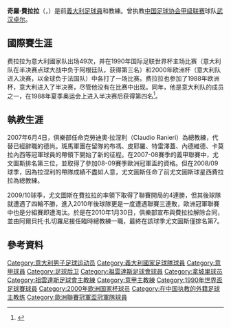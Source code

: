 {{noteta|G1=足球|G2=意甲
|1=zh-cn:费拉拉;zh-hk:費拉拿;zh-tw:費拉拉;
}}

{{infobox Football biography
| name               = 奇羅·費拉拉<br />Ciro Ferrara
| image              = [[File:Ciro_Ferrara.jpg|250px]]
| fullname           = 奇羅·費拉拉
| height             = {{convert|1.80|m|abbr=on}}
| birth_date         = {{birth date and age|1967|2|11|df=y}}
| birth_place        = [[義大利|義大利]][[拿玻里|拿玻里]]
| currentclub        = 
| position           = [[後衛_(足球)#中後衛|中後衛]]
| youthyears1        = 1980–1984 |youthclubs1 = [[拿玻里足球俱樂部|拿玻里]]
| years1             = 1984–1994 |clubs1      = [[拿玻里足球俱樂部|拿玻里]]    |caps1 = 247 |goals1 = 12
| years2             = 1994–2005 |clubs2      = [[尤文圖斯足球俱樂部|尤文圖斯]] |caps2 = 253 |goals2 = 15
| totalcaps          = 500       |totalgoals = 27
| nationalyears1 = 1985–1987 |nationalteam1 = [[義大利21歲以下國家足球隊|義大利U21]] |nationalcaps1 = 6 |nationalgoals1 = 1
| nationalyears2 = 1987–2000 |nationalteam2 = [[義大利國家足球隊|義大利]]           |nationalcaps2 = 49|nationalgoals2 = 0
| pcupdate           =
| ntupdate           =
| manageryears1      = 2005–2006 |managerclubs1 = [[義大利國家足球隊|義大利]]（助教）
| manageryears2      = 2008–2009 |managerclubs2 = [[義大利國家足球隊|義大利]]（助教）
| manageryears3      = 2009–2010 |managerclubs3 = [[尤文圖斯足球俱樂部|尤文圖斯]]
| manageryears4      = 2010–2012 |managerclubs4 = [[義大利21歲以下國家足球隊|義大利U21]]
| manageryears5      = 2012       |managerclubs5 = [[桑普多利亞足球俱樂部|桑普多利亞]]
| manageryears6      = 2016–2017 |managerclubs6 = [[武汉卓尔职业足球俱乐部|武汉卓尔]]
}}
'''奇羅·費拉拉'''（{{lang-it|'''Ciro Ferrara'''}}，{{bd|1967年|2月1日|||Ferrara}}）是前[[義大利|義大利]][[足球員|足球員]]和教練。曾执教[[中国足球协会甲级联赛|中国足球协会甲级联赛]]球队[[武汉卓尔职业足球俱乐部|武汉卓尔]]。

==國際賽生涯==
费拉拉为意大利國家队出场49次，并在1990年国际足联世界杯主场比赛（意大利队在半决赛点球大战中负于阿根廷队，获得第三名）和2000年欧洲杯（意大利队进入决赛，以金球负于法国队）中各打了一场比赛。费拉拉也参加了1988年欧洲杯，意大利进入了半决赛，尽管他没有在比赛中出现。同年，他是意大利队的成员之一，在1988年夏季奥运会上进入半决赛后获得第四名<ref name="FIGC">{{cite web|url=http://www.figc.it/nazionali/DettaglioConvocato?codiceConvocato=435&squadra=1|title=Nazionale in cifre: Ferrara, Ciro|publisher=FIGC|language=it|access-date=19 May 2015|archive-url=https://web.archive.org/web/20180725063358/http://www.figc.it/nazionali/DettaglioConvocato?codiceConvocato=435&squadra=1|archive-date=25 July 2018|url-status=dead}}</ref>。

==執教生涯==
2007年6月4日，俱樂部任命克勞迪奧·拉涅利（Claudio Ranieri）為總教練，代替已經辭職的德尚。斑馬軍團在留隊的布馮、皮耶羅、特雷澤蓋、內德維德、卡莫拉內西等冠軍球員的帶領下開始了新的征程。在2007-08賽季的義甲聯賽中，尤文圖斯排名第三位，並取得了參加08-09賽季歐洲冠軍盃的資格。但在2008/09球季，因為拉涅利的帶隊成績不盡如人意，尤文圖斯任命了前尤文圖斯球星西費拉拉為總教練。 

2009/10球季，尤文圖斯在費拉拉的率領下取得了聯賽開局的4連勝，但其後球隊就遭遇了四輪不勝，進入2010年後球隊更是一度遭遇聯賽三連敗，歐洲冠軍聯賽中也是分組賽即遭淘汰。於是在2010年1月30日，俱樂部宣布與費拉拉解除合同，並由阿爾貝托·扎切羅尼接任臨時總教練一職，最終在該球季尤文圖斯僅排名第7。

==參考資料==
{{reflist}}

{{start box}}
{{s-sports}}
{{succession box|before=[[刘俊威|刘俊威]]''（代理）'' |title=[[武汉卓尔足球俱乐部|武汉卓尔足球俱乐部]]主教练|years=2016-2017|after=[[唐尧东|唐尧东]]}}
{{end box}}

{{1988年欧洲足球锦标赛意大利队阵容}}
{{1990年世界杯足球赛意大利参赛名单}}
{{2000年歐洲足球錦標賽意大利參賽名單}}
{{2016年中甲分类名单武汉}}
{{2017年中甲分类名单武汉}}
{{武汉卓尔主教练}}

{{DEFAULTSORT: Ferrara, Ciro}}
[[Category:意大利男子足球运动员|Category:意大利男子足球运动员]]
[[Category:義大利國家足球隊球員|Category:義大利國家足球隊球員]]
[[Category:意甲球員|Category:意甲球員]]
[[Category:足球后卫|Category:足球后卫]]
[[Category:祖雲達斯足球會球員|Category:祖雲達斯足球會球員]]
[[Category:拿坡里球员|Category:拿坡里球员]]
[[Category:祖雲達斯足球會主教練|Category:祖雲達斯足球會主教練]]
[[Category:意甲主教練|Category:意甲主教練]]
[[Category:1990年世界盃足球賽球員|Category:1990年世界盃足球賽球員]]
[[Category:2000年欧洲国家杯球员|Category:2000年欧洲国家杯球员]]
[[Category:在中国执教的外籍足球主教练|Category:在中国执教的外籍足球主教练]]
[[Category:歐洲聯賽冠軍盃冠軍隊球員|Category:歐洲聯賽冠軍盃冠軍隊球員]]